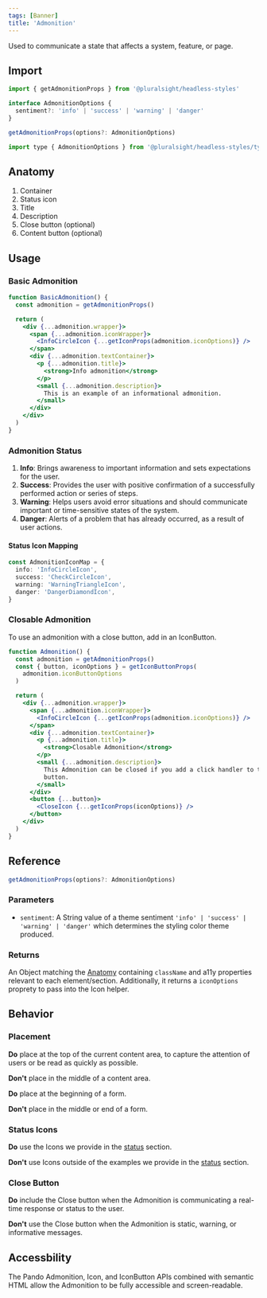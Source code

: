 ```yaml
---
tags: [Banner]
title: 'Admonition'
---
```



<p className="size-xxl">
  Used to communicate a state that affects a system, feature, or page.
</p>

<DocsLinkBar
  github="https://github.com/pluralsight/pando/tree/main/packages/headless-styles/src/components/Admonition"
  figma="https://www.figma.com/file/ZmH4XsZS5WnKeo28ylM5x1/Pando-UI-kit-(Web)?node-id=1214%3A50560&t=YLA3FBYLefNvfeuf-0"
/>

## Import

```javascript
import { getAdmonitionProps } from '@pluralsight/headless-styles'
```

```typescript
interface AdmonitionOptions {
  sentiment?: 'info' | 'success' | 'warning' | 'danger'
}

getAdmonitionProps(options?: AdmonitionOptions)
```

```javascript
import type { AdmonitionOptions } from '@pluralsight/headless-styles/types'
```

## Anatomy

1. Container
2. Status icon
3. Title
4. Description
5. Close button (optional)
6. Content button (optional)

## Usage

### Basic Admonition

```jsx live
function BasicAdmonition() {
  const admonition = getAdmonitionProps()

  return (
    <div {...admonition.wrapper}>
      <span {...admonition.iconWrapper}>
        <InfoCircleIcon {...getIconProps(admonition.iconOptions)} />
      </span>
      <div {...admonition.textContainer}>
        <p {...admonition.title}>
          <strong>Info admonition</strong>
        </p>
        <small {...admonition.description}>
          This is an example of an informational admonition.
        </small>
      </div>
    </div>
  )
}
```

### Admonition Status

<StatusAdmonition />

1. **Info**: Brings awareness to important information and sets expectations for the user.
2. **Success**: Provides the user with positive confirmation of a successfully performed action or series of steps.
3. **Warning**: Helps users avoid error situations and should communicate important or time-sensitive states of the system.
4. **Danger**: Alerts of a problem that has already occurred, as a result of user actions.

#### Status Icon Mapping

```typescript title="Icons recommended to use with each status."
const AdmonitionIconMap = {
  info: 'InfoCircleIcon',
  success: 'CheckCircleIcon',
  warning: 'WarningTriangleIcon',
  danger: 'DangerDiamondIcon',
}
```

### Closable Admonition

To use an admonition with a close button, add in an IconButton.

```jsx live
function Admonition() {
  const admonition = getAdmonitionProps()
  const { button, iconOptions } = getIconButtonProps(
    admonition.iconButtonOptions
  )

  return (
    <div {...admonition.wrapper}>
      <span {...admonition.iconWrapper}>
        <InfoCircleIcon {...getIconProps(admonition.iconOptions)} />
      </span>
      <div {...admonition.textContainer}>
        <p {...admonition.title}>
          <strong>Closable Admonition</strong>
        </p>
        <small {...admonition.description}>
          This Admonition can be closed if you add a click handler to the
          button.
        </small>
      </div>
      <button {...button}>
        <CloseIcon {...getIconProps(iconOptions)} />
      </button>
    </div>
  )
}
```

## Reference

```typescript
getAdmonitionProps(options?: AdmonitionOptions)
```

### Parameters

- `sentiment`: A String value of a theme sentiment `'info' | 'success' | 'warning' | 'danger'` which determines the styling color theme produced.

### Returns

An Object matching the [Anatomy](#anatomy) containing `className` and a11y properties relevant to each element/section. Additionally, it returns a `iconOptions` proprety to pass into the Icon helper.

## Behavior

### Placement

**Do** place at the top of the current content area, to capture the attention of users or be read as quickly as possible.

**Don't** place in the middle of a content area.

**Do** place at the beginning of a form.

**Don't** place in the middle or end of a form.

### Status Icons

**Do** use the Icons we provide in the [status](#admonition-status) section.

**Don't** use Icons outside of the examples we provide in the [status](#admonition-status) section.

### Close Button

**Do** include the Close button when the Admonition is communicating a real-time response or status to the user.

**Don't** use the Close button when the Admonition is static, warning, or informative messages.

## Accessbility

The Pando Admonition, Icon, and IconButton APIs combined with semantic HTML allow the Admonition to be fully accessible and screen-readable.
